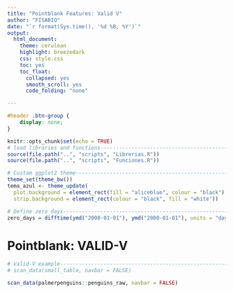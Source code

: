 ```yaml
---
title: "Pointblank Features: Valid V"
author: "FISABIO"
date: "`r format(Sys.time(), '%d %B, %Y')`"
output: 
  html_document: 
    theme: cerulean
    highlight: breezedark
    css: style.css
    toc: yes
    toc_float:
      collapsed: yes
      smooth_scroll: yes
      code_folding: "none"

---
```


```css
#header .btn-group {
    display: none;
}

```

```r
knitr::opts_chunk$set(echo = TRUE)
# load libraries and functions-------------------------------------------------
source(file.path("..", "scripts", "Librerias.R"))
source(file.path("..", "scripts", "Funciones.R"))

```

```r
# Custom ggplot2 theme---------------------------------------------------------
theme_set(theme_bw())
tema_azul <- theme_update(
  plot.background = element_rect(fill = "aliceblue", colour = "black"),
  strip.background = element_rect(colour = "black", fill = "white"))

# Define zero days-------------------------------------------------------------
zero_days = difftime(ymd("2000-01-01"), ymd("2000-01-01"), units = "days")

```

# Pointblank: VALID-V

```r
# Valid-V example-------------------------------------------------------------
# scan_data(small_table, navbar = FALSE)

scan_data(palmerpenguins::penguins_raw, navbar = FALSE)


```



